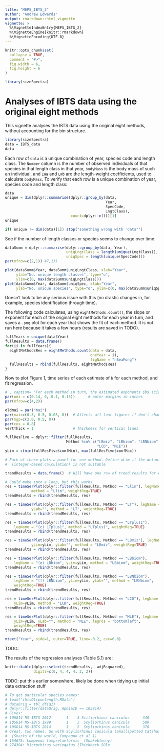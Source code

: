 ```yaml
---
title: "MEPS_IBTS_2"
author: "Andrew Edwards"
output: rmarkdown::html_vignette
vignette: >
  %\VignetteIndexEntry{MEPS_IBTS_2}
  %\VignetteEngine{knitr::rmarkdown}
  %\VignetteEncoding{UTF-8}
---
```


```r
knitr::opts_chunk$set(
  collapse = TRUE,
  comment = "#>",
  fig.width = 6,
  fig.height = 6
)
```

```r
library(sizeSpectra)
```

# Analyses of IBTS data using the original eight methods

This vignette analyses the IBTS data using the original eight methods, without accounting for the bin structure.

```r
library(sizeSpectra)
data = IBTS_data
data
```

<!-- From nSeaFungAnalysis.Snw, removing what isn't needed -->

Each row of `data` is a unique combination of year, species code and length
class. The `Number` column is the number of observed individuals of that species
in that length class in that year, `bodyMass` is the body mass of such an
individual, and `LWa` and `LWb` are the length-weight coefficients, used to
calculate `bodyMass`. To verify that each row is a unique combination of year,
species code and length class:
```r
data
unique = dim(dplyr::summarise(dplyr::group_by(data,
                                              Year,
                                              SpecCode,
                                              LngtClass),
                              count=dplyr::n()))[1]
unique

if( unique != dim(data)[1]) stop("something wrong with 'data'")
```



See if the number of length classes or species seems to change over time:
```r
dataSumm = dplyr::summarise(dplyr::group_by(data, Year),
                            uniqLngtClass = length(unique(LngtClass)),
                            uniqSpec = length(unique(SpecCode)))
par(mfrow=c(2,1)) #7,1))

plot(dataSumm$Year, dataSumm$uniqLngtClass, xlab="Year",
     ylab="No. unique length classes", type="o",
     ylim=c(0, max(dataSumm$uniqLngtClass)))
plot(dataSumm$Year, dataSumm$uniqSpec, xlab="Year",
     ylab="No. unique species", type="o", ylim=c(0, max(dataSumm$uniqSpec)))
```

Doesn't look to be any serious issue with this (no drastic changes in, for
     example, species identification through time).

The following code calculates, using `eightMethods.count()`, the slope or
exponent for each of the original eight methods for each year in turn, and saves a `.png` plot
 for each year that shows the fit of each method. It is
not run here because it takes a few hours (results are saved in TODO).
```r
fullYears = unique(data$Year)
fullResults = data.frame()
for(ii in fullYears){
  eightMethodsRes = eightMethods.count(data = data,
                                       oneYear = ii,
                                       figName = "nSeaFung")
  fullResults = rbind(fullResults, eightMethodsRes)
}
```


Now to plot Figure 1, time series of each estimate of `b` for each method, and
fit regression.

```r
# , caption= "For each method in turn, the estimated exponents $b$ (circles) and 95\% confidence intervals (vertical bars) are shown for every year. The fit of a weighted linear regression with 95\% confidence interval is shown as red lines if the trend can be considered statistically significant from 0 ($p<0.05$), and in grey if the trend is not statistically significantly different from 0 ($p \geq 0.05$). The y-axes are the same for (d)-(h)."}
par(omi = c(0.14, 0, 0.1, 0.15))      # outer margins in inches
par(mfrow=c(4,2))

oldmai = par("mai")
par(mai=c(0.3, 0.5, 0.08, 0))  # Affects all four figures if don't change agaiin
par(mgp=c(2.0, 0.5, 0))
par(cex = 0.8)
vertThick = 1                  # Thickness for vertical lines

fullResFive = dplyr::filter(fullResults,
                            Method %in% c("LBmiz", "LBbiom", "LBNbiom",
                                          "LCD", "MLE"))
yLim = c(min(fullResFive$confMin), max(fullResFive$confMax))

# Each of these plots a panel for one method. Define xLim if the default
#  (integer-based calculation) is not suitable

trendResults = data.frame()  # Will have one row of trend results for each method

# Could make into a loop, but this works
res = timeSerPlot(dplyr::filter(fullResults, Method == "Llin"), legName = "(a) Llin",
            method = "Llin", weightReg=TRUE)
trendResults = rbind(trendResults, res)

res = timeSerPlot(dplyr::filter(fullResults, Method == "LT"), legName = "(b) LT",
            yLab="", method = "LT", weightReg=TRUE)
trendResults = rbind(trendResults, res)

res = timeSerPlot(dplyr::filter(fullResults, Method == "LTplus1"),
    legName = "(c) LTplus1", method = "LTplus1", weightReg=TRUE)
trendResults = rbind(trendResults, res)

res = timeSerPlot(dplyr::filter(fullResults, Method == "LBmiz"), legName = "(d) LBmiz",
            yLim=yLim, yLab="", method = "LBmiz", weightReg=TRUE)
trendResults = rbind(trendResults, res)

res = timeSerPlot(dplyr::filter(fullResults, Method == "LBbiom"),
    legName = "(e) LBbiom", yLim=yLim, method = "LBbiom", weightReg=TRUE)
trendResults = rbind(trendResults, res)

res = timeSerPlot(dplyr::filter(fullResults, Method == "LBNbiom"),
    legName = "(f) LBNbiom", yLim=yLim, yLab="", method = "LBNbiom",
    weightReg=TRUE)
trendResults = rbind(trendResults, res)

res = timeSerPlot(dplyr::filter(fullResults, Method == "LCD"), legName = "(g) LCD",
    yLim=yLim, method = "LCD", weightReg=TRUE)
trendResults = rbind(trendResults, res)

res = timeSerPlot(dplyr::filter(fullResults, Method == "MLE"), legName = "(h) MLE",
    yLim=yLim, yLab="", method = "MLE", legPos = "bottomleft",
    weightReg=TRUE)
trendResults = rbind(trendResults, res)

mtext("Year", side=1, outer=TRUE, line=-0.2, cex=0.8)
```

TODO:

The results of the regression analyses (Table S.1) are:
```r
knitr::kable(dplyr::select(trendResults, -adjRsquared),
             digits=c(0, 4, 4, 4, 2, 2))
```



TODO: put this earlier somewhere, likely be done when tidying up initial data
extraction stuff

```r
# To get particular species names:
# load("ibtsQ1cpuelength.RData")
# dataOrig = tbl_df(q1)
# dplyr::filter(dataOrig, AphiaID == 105814)
# Gives:
# 105814 NS-IBTS 2012       1    3 Sciliorhinus caniculus      340
# 105814 NS-IBTS 1999       1    3  Scyliorhinus canicula      580
# 105814 NS-IBTS 2014       1    5  Scyliorhinus canicula      370
# Great, two names. Go with Scyliorhinus canicula (Smallspotted Catshark
#  [Sharks of the world, Compagno et al.])
# 154675: Lumpenus lampretaeformis  (Snakeblenny)
# 274304: Microchirus variegatus (Thickback SOle
```
